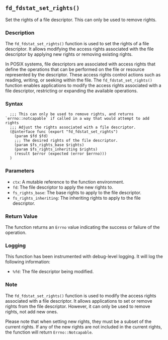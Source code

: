 ## `fd_fdstat_set_rights()`

Set the rights of a file descriptor. This can only be used to remove rights.

### Description

The `fd_fdstat_set_rights()` function is used to set the rights of a file descriptor. It allows modifying the access rights associated with the file descriptor by applying new rights or removing existing rights.

In POSIX systems, file descriptors are associated with access rights that define the operations that can be performed on the file or resource represented by the descriptor. These access rights control actions such as reading, writing, or seeking within the file. The `fd_fdstat_set_rights()` function enables applications to modify the access rights associated with a file descriptor, restricting or expanding the available operations.

### Syntax

```ebnf
  ;;; This can only be used to remove rights, and returns `errno::notcapable` if called in a way that would attempt to add rights
  ;;; Adjust the rights associated with a file descriptor.
  (@interface func (export "fd_fdstat_set_rights")
    (param $fd $fd)
    ;;; The desired rights of the file descriptor.
    (param $fs_rights_base $rights)
    (param $fs_rights_inheriting $rights)
    (result $error (expected (error $errno)))
  )
```
### Parameters

- `ctx`: A mutable reference to the function environment.
- `fd`: The file descriptor to apply the new rights to.
- `fs_rights_base`: The base rights to apply to the file descriptor.
- `fs_rights_inheriting`: The inheriting rights to apply to the file descriptor.

### Return Value

The function returns an `Errno` value indicating the success or failure of the operation.

### Logging

This function has been instrumented with debug-level logging. It will log the following information:

- `%fd`: The file descriptor being modified.

### Note

The `fd_fdstat_set_rights()` function is used to modify the access rights associated with a file descriptor. It allows applications to set or remove rights from the file descriptor. However, it can only be used to remove rights, not add new ones.

Please note that when setting new rights, they must be a subset of the current rights. If any of the new rights are not included in the current rights, the function will return `Errno::Notcapable`.
